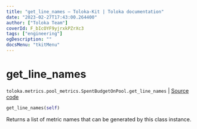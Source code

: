 ```yaml
---
title: "get_line_names — Toloka-Kit | Toloka documentation"
date: "2023-02-27T17:43:00.264400"
author: ["Toloka Team"]
coverId: F_bIcOYF9yjrxkPZrXc3
tags: ["engineering"]
ogDescription: ""
docsMenu: "tkitMenu"
---
```


# get_line_names
`toloka.metrics.pool_metrics.SpentBudgetOnPool.get_line_names` | [Source code](https://github.com/Toloka/toloka-kit/blob/v1.1.4/src/metrics/pool_metrics.py#L371)

```python
get_line_names(self)
```

Returns a list of metric names that can be generated by this class instance.